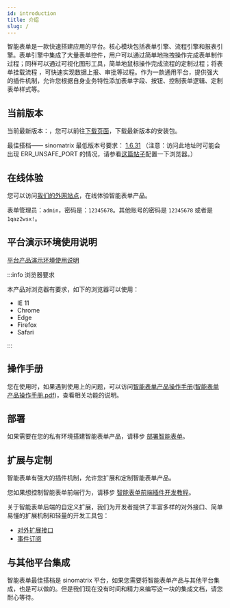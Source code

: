 ```yaml
---
id: introduction
title: 介绍
slug: /
---
```



智能表单是一款快速搭建应用的平台。核心模块包括表单引擎、流程引擎和报表引擎。表单引擎中集成了大量表单控件，用户可以通过简单地拖拽操作完成表单制作过程；同样可以通过可视化图形工具，简单地鼠标操作完成流程的定制过程；将表单挂载流程 ，可快速实现数据上报、审批等过程。作为一款通用平台，提供强大的插件机制，允许您根据自身业务特性添加表单字段、按钮、控制表单逻辑、定制表单样式等。

## 当前版本

当前最新版本：<AppVersion />，您可以前往[下载页面](./download.mdx)，下载最新版本的安装包。

最佳搭档—— sinomatrix 最低版本号要求： [1.6.31](http://47.93.34.153:10080/sino-matrix/sino-matrix/blob/master/CHANGELOG.md) （注意：访问此地址时可能会出现 ERR_UNSAFE_PORT 的情况，请参看[这篇帖子](https://blog.csdn.net/kjcxmx/article/details/118122483)配置一下浏览器。）

## 在线体验

您可以访问[我们的外网站点](http://222.128.9.194:8800)，在线体验智能表单产品。

表单管理员：`admin`，密码是：`12345678`。其他账号的密码是 `12345678` 或者是 `1qaz2wsx!`。

## 平台演示环境使用说明

[平台产品演示环境使用说明](./平台产品演示环境使用说明.pdf)

:::info 浏览器要求

本产品对浏览器有要求，如下的浏览器可以使用：

- IE 11
- Chrome
- Edge
- Firefox
- Safari

:::

## 操作手册

您在使用时，如果遇到使用上的问题，可以访问[智能表单产品操作手册](http://sinoui.gitee.io/intellisense-form-notebook/)([智能表单产品操作手册.pdf](https://sino-intellisense-form.oss-cn-beijing.aliyuncs.com/docs/%E6%99%BA%E8%83%BD%E8%A1%A8%E5%8D%95%E7%94%A8%E6%88%B7%E6%89%8B%E5%86%8C.pdf))，查看相关功能的说明。

## 部署

如果需要在您的私有环境搭建智能表单产品，请移步 [部署智能表单](./deployment.mdx)。

## 扩展与定制

智能表单有强大的插件机制，允许您扩展和定制智能表单产品。

您如果想控制智能表单前端行为，请移步 [智能表单前端插件开发教程](./plugin-index.md)。

关于智能表单后端的自定义扩展，我们为开发者提供了丰富多样的对外接口、简单易懂的扩展机制和轻量的开发工具包：

- [对外扩展接口](./extend-interface.md)
- [事件订阅](./sinoform-sdk-event-starter.md)

## 与其他平台集成

智能表单最佳搭档是 sinomatrix 平台，如果您需要将智能表单产品与其他平台集成，也是可以做的。但是我们现在没有时间和精力来编写这一块的集成文档，请您耐心等待。
